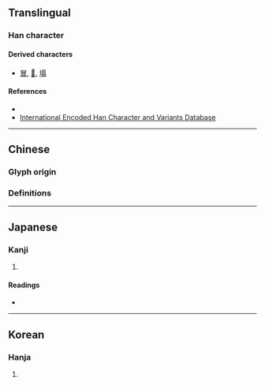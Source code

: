 {{also|日|月}}
{{character info}}
==Translingual==

===Han character===
{{Han char|rn=13|rad=冂|as=02|sn=4|four=|canj=BMM,XBMM|ids=⿵冂二}}

====Derived characters====
* [[冒]], [[𦐇]], [[塌]]

====References====
* {{Han ref|kx=0128.320|dkj=01508|dj=0289.120|hdz=10096.150|uh=5183|ud=20867}}
* [http://chardb.iis.sinica.edu.tw/char/7545 International Encoded Han Character and Variants Database]

----

==Chinese==

===Glyph origin===
{{Han etym}}

===Definitions===
{{zh-see|帽|a}}

----

==Japanese==

===Kanji===
{{ja-kanji|grade=|rs=冂02}}

# {{rfdef|ja|sort=冂02}}

====Readings====
* {{ja-readings|on=ぼう,もう|kun=ずきん,お.おう}}

----

==Korean==

===Hanja===
{{ko-hanja|모}}

# {{rfdef|ko|sort=冂02}}